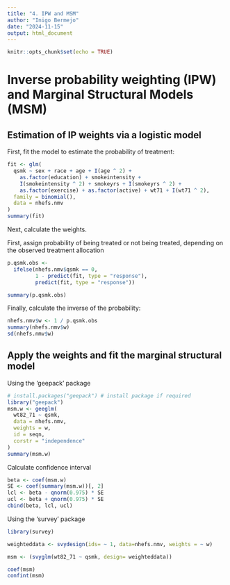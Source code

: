 ```yaml
---
title: "4. IPW and MSM"
author: "Inigo Bermejo"
date: "2024-11-15"
output: html_document
---
```


```r
knitr::opts_chunk$set(echo = TRUE)
```

# Inverse probability weighting (IPW) and Marginal Structural Models (MSM)

## Estimation of IP weights via a logistic model

First, fit the model to estimate the probability of treatment:

```r
fit <- glm(
  qsmk ~ sex + race + age + I(age ^ 2) +
    as.factor(education) + smokeintensity +
    I(smokeintensity ^ 2) + smokeyrs + I(smokeyrs ^ 2) +
    as.factor(exercise) + as.factor(active) + wt71 + I(wt71 ^ 2),
  family = binomial(),
  data = nhefs.nmv
)
summary(fit)
```

Next, calculate the weights.

First, assign probability of being treated or not being treated, depending on the observed treatment allocation

```r
p.qsmk.obs <-
  ifelse(nhefs.nmv$qsmk == 0,
         1 - predict(fit, type = "response"),
         predict(fit, type = "response"))

summary(p.qsmk.obs)
```

Finally, calculate the inverse of the probability:

```r
nhefs.nmv$w <- 1 / p.qsmk.obs
summary(nhefs.nmv$w)
sd(nhefs.nmv$w)
```

## Apply the weights and fit the marginal structural model

Using the 'geepack' package

```r
# install.packages("geepack") # install package if required
library("geepack")
msm.w <- geeglm(
  wt82_71 ~ qsmk,
  data = nhefs.nmv,
  weights = w,
  id = seqn,
  corstr = "independence"
)
summary(msm.w)

```

Calculate confidence interval

```r
beta <- coef(msm.w)
SE <- coef(summary(msm.w))[, 2]
lcl <- beta - qnorm(0.975) * SE
ucl <- beta + qnorm(0.975) * SE
cbind(beta, lcl, ucl)

```

Using the 'survey' package

```r

library(survey)

weighteddata <- svydesign(ids= ~ 1, data=nhefs.nmv, weights = ~ w)

msm <- (svyglm(wt82_71 ~ qsmk, design= weighteddata))

coef(msm)
confint(msm)
```

